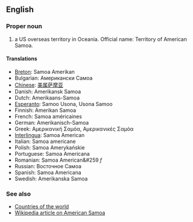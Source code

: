 ==English==

===Proper noun===

# a US overseas territory in Oceania. Official name: Territory of American Samoa.

====Translations====
*[[Breton]]: Samoa Amerikan
*Bulgarian: Американски Самоа
*[[Chinese]]: [[美属萨摩亚]]
*Danish: Amerikansk Samoa
*Dutch: Amerikaans-Samoa
*[[Esperanto]]: Samoo Usona, Usona Samoo
*Finnish: Amerikan Samoa
*French: Samoa américaines
*German: Amerikanisch-Samoa
*Greek: Αμερικανική Σαμόα, Αμερικανικές Σαμόα
*[[Interlingua]]: Samoa American
*Italian: Samoa americane
*Polish: Samoa Amerykańskie
*Portuguese: Samoa Americana
*Romanian: Samoa American&#259 ''f''
*Russian: Восточное Самоа
*Spanish: Samoa Americana
*Swedish: Amerikanska Samoa

===See also===
*[[Countries of the world]]
*[[en:American Samoa|Wikipedia article on American Samoa]]